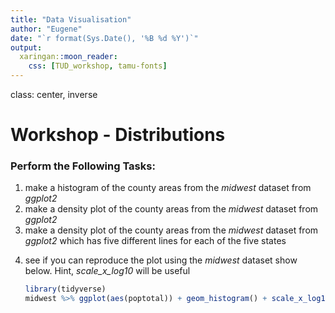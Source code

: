 ```yaml
---
title: "Data Visualisation"
author: "Eugene"
date: "`r format(Sys.Date(), '%B %d %Y')`"
output:
  xaringan::moon_reader:
    css: [TUD_workshop, tamu-fonts]
---
```


class: center, inverse

# Workshop - Distributions

### Perform the Following Tasks:

<ol>
<li> make a histogram of the county areas from the *midwest* dataset from *ggplot2*
<li> make a density plot of the county areas from the *midwest* dataset from *ggplot2*
<li> make a density plot of the county areas from the *midwest* dataset from *ggplot2* which has five different lines for each of the five states
<li> see if you can reproduce the plot using the *midwest* dataset show below. Hint, *scale_x_log10* will be useful


```r
library(tidyverse)
midwest %>% ggplot(aes(poptotal)) + geom_histogram() + scale_x_log10()
```

